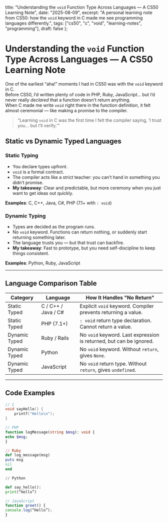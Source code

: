   title: "Understanding the `void` Function Type Across Languages — A CS50 Learning Note",
  date: "2025-08-09",
  excerpt: "A personal learning note from CS50: how the `void` keyword in C made me see programming languages differently.",
  tags: ["cs50", "c", "void", "learning-notes", "programming"],
  draft: false
};

# Understanding the `void` Function Type Across Languages — A CS50 Learning Note

One of the earliest “aha!” moments I had in CS50 was with the `void` keyword in C.  
Before CS50, I’d written plenty of code in PHP, Ruby, JavaScript… but I’d never really *declared* that a function doesn’t return anything.  
When C made me write `void` right there in the function definition, it felt almost ceremonial — like making a promise to the compiler.

> “Learning `void` in C was the first time I felt the compiler saying, ‘I trust you… but I’ll verify.’”

## Static vs Dynamic Typed Languages

### Static Typing
- You declare types upfront.
- `void` is a formal contract.
- The compiler acts like a strict teacher: you can’t hand in something you didn’t promise.
- **My takeaway**: Clear and predictable, but more ceremony when you just want to get ideas out quickly.

**Examples**: C, C++, Java, C#, PHP (7.1+ with `: void`)

### Dynamic Typing
- Types are decided as the program runs.
- No `void` keyword. Functions can return nothing, or suddenly start returning something later.
- The language trusts you — but that trust can backfire.
- **My takeaway**: Fast to prototype, but you need self-discipline to keep things consistent.

**Examples**: Python, Ruby, JavaScript

---

## Language Comparison Table

<table>
  <thead>
    <tr>
      <th>Category</th>
      <th>Language</th>
      <th>How It Handles "No Return"</th>
    </tr>
  </thead>
  <tbody>
    <tr>
      <td>Static Typed</td>
      <td>C / C++ / Java / C#</td>
      <td>Explicit <code>void</code> keyword. Compiler prevents returning a value.</td>
    </tr>
    <tr>
      <td>Static Typed</td>
      <td>PHP (7.1+)</td>
      <td><code>: void</code> return type declaration. Cannot return a value.</td>
    </tr>
    <tr>
      <td>Dynamic Typed</td>
      <td>Ruby / Rails</td>
      <td>No <code>void</code> keyword. Last expression is returned, but can be ignored.</td>
    </tr>
    <tr>
      <td>Dynamic Typed</td>
      <td>Python</td>
      <td>No <code>void</code> keyword. Without <code>return</code>, gives <code>None</code>.</td>
    </tr>
    <tr>
      <td>Dynamic Typed</td>
      <td>JavaScript</td>
      <td>No <code>void</code> return type. Without <code>return</code>, gives <code>undefined</code>.</td>
    </tr>
  </tbody>
</table>

---

## Code Examples

```c
// C
void sayHello() {
    printf("Hello\n");
}
```

```php
// PHP
function logMessage(string $msg): void {
echo $msg;
}
```

```ruby
// Ruby
def log_message(msg)
puts msg
nil
end
```

```python
// Python

def say_hello():
print(“Hello”)
```

```javascript
// JavaScript
function greet() {
console.log(“Hello”);
}
```